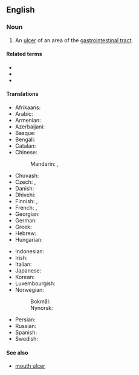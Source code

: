 {{also|peptic-ulcer}}
==English==
{{wikipedia}}

===Noun===
{{en-noun}}

# {{lb|en|pathology}} An [[ulcer]] of an area of the [[gastrointestinal tract]].

====Related terms====
* {{l|en|duodenal ulcer}}
* {{l|en|gastric ulcer}}
* {{l|en|stomach ulcer}}

====Translations====
{{trans-top|ulcer}}
* Afrikaans: {{t|af|maagsweer}}
* Arabic: {{t|ar|قرحة هضمية}}
* Armenian: {{t|hy|պեպտիկ խոց}}
* Azerbaijani: {{t|az|mədə xorası}}
* Basque: {{t|eu|ultzera peptiko}}
* Bengali: {{t|bn|পেপটিক আলসার}}
* Catalan: {{t|ca|úlcera pèptica|f}}
* Chinese:
*: Mandarin: {{t+|cmn|胃潰瘍|sc=Hani}}, {{t+|cmn|胃溃疡|tr=wèikuìyáng|sc=Hani}}
* Chuvash: {{t|cv|хырӑмлӑх ҫӗрни}}
* Czech: {{t|cs|peptický vřed|m}}, {{t|cs|žaludeční vřed|m}}
* Danish: {{t+|da|mavesår |n}}
* Dhivehi: {{t|dv|ގޮހޮރުގެ ފާރު}}
* Finnish: {{t+|fi|mahahaava}}, {{t+|fi|vatsahaava}}
* French: {{t|fr|ulcère peptique|m}}, {{t|fr|ulcère gastroduodénal}}
* Georgian: {{t|ka|პეპტიკური წყლული}}
* German: {{t|de|Magengeschwür|n}}
* Greek: {{t+|el|έλκος|n}}
* Hebrew: {{t|he|כיב פפטי}}
* Hungarian: {{t+|hu|gyomorfekély}}
{{trans-mid}}
* Indonesian: {{t+|id|tukak lambung}}
* Irish: {{t|ga|othras peipteach}}
* Italian: {{t|it|ulcera peptica|f}}
* Japanese: {{t|ja|消化性潰瘍|tr=しょうかせいかいよう, shōkaseikaiyō|sc=Jpan}}
* Korean: {{t|ko|소화성궤양}}
* Luxembourgish: {{t|lb|Moschwier|m}}
* Norwegian:
*: Bokmål: {{t|nb|magesår|n}}
*: Nynorsk: {{t|nn|magesår|n}}
* Persian: {{t|fa|زخم گوارشی}}
* Russian: {{t|ru|я́зва желу́дка|f}}
* Spanish: {{t|es|úlcera péptica|f}}
* Swedish: {{t+|sv|magsår|n}}
{{trans-bottom}}

====See also====
* {{qualifier|not to be confused with}} [[mouth ulcer]]